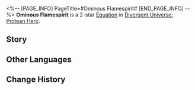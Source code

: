 <%-- [PAGE_INFO]
PageTitle=#Ominous Flamespirit#
[END_PAGE_INFO] --%>
{{Equation Infobox
|period   = Protean Hero
|rarity   = 2
|path1    = Destruction*4
|path2    = Nihility*2
|effect   = When ally targets deal "{{Extra Effect|Blazar|61000051}}" DMG and if the enemy target is in any DoT state, the DMG multiplier of this instance of "{{Extra Effect|Blazar|61000051}}" increases by {{Color|h|60%}} of the original multiplier. Every DoT type additionally increases this multiplier by {{Color|h|15%}}.
|mentions = Aquila; Thanatos; Zagreus
}}
'''Ominous Flamespirit''' is a 2-star [[Divergent Universe: Protean Hero/Equations|Equation]] in [[Divergent Universe: Protean Hero]].

==Story==
{{Description|Odressian is shrouded in crimson flames &mdash;<br />No one knows the origin of these fiery spirits.<br />At first, many dismiss them as just another of Zagreus' tricks.<br />But amidst their confusion, a relentless black tide sweeps in.<br />Oleinus, Ikaria, Handak...<br />Wherever these fiery spirits emerge, doom follows.<br />Some say the flames are Thanatos' breath, while others believe they are feathers of Aquila.<br />Yet, the only thing for sure is that everyone flees from them in terror.<br />From city gates to baths, markets, and beyond, they leave their ominous mark everywhere,<br />Causing panic, screams, and chaos.<br />The clock is ticking towards devastation.<br />Scholars at the Grove of Epiphany are determined to unravel the mystery,<br />But those fiery spirits vanish into thin air,<br />leaving a puzzle unsolved.}}
<!--
==Gameplay Notes==
* 
-->
==Other Languages==
{{Other Languages
|en   = Ominous Flamespirit
|zhs  = 噩兆火灵
|zht  = 噩兆火靈
|ja   = {{Rubi|凶兆|きょうちょう}}の{{Rubi|火霊|かれい}}
|ko   = 흉조의 불 유령
|es   = Espíritu ígneo ominoso
|fr   = Esprit de la flamme menaçante
|ru   = Зловещий дух пламени
|th   = เปลวไฟลางร้าย
|vi   = Hồn Lửa Tai Ương
|de   = Unheilvoller Flammengeist
|id   = Ominous Flamespirit
|pt   = Espírito das Chamas Sinistro
}}

==Change History==
{{Change History|3.1}}